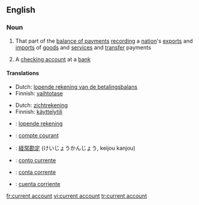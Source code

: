 ==English==
{{wikipedia}}
===Noun===
{{en-noun|sg=[[current]] [[account]]}}

# That part of the [[balance of payments]] [[recording]] a [[nation]]'s [[export]]s and [[import]]s of [[goods]] and [[service]]s and [[transfer]] payments
# {{UK}} A [[checking account]] at a [[bank]]

====Translations====
{{trans-top|part of balance of payments}}
*Dutch: [[lopende rekening van de betalingsbalans]] {{f}}
*Finnish: [[vaihtotase]]
{{trans-mid}}
{{trans-bottom}}

{{trans-top|checking account}}
*Dutch: [[zichtrekening]] {{f}}
*Finnish: [[käyttelytili]]
{{trans-mid}}
{{trans-bottom}}

{{checktrans-top}}
*{{ttbc|Dutch}}: [[lopende rekening]] {{f}}
*{{ttbc|French}}: [[compte courant]]
*{{ttbc|Japanese}}: [[経常勘定]] (けいじょうかんじょう, keijou kanjou)
*{{ttbc|Interlingua}}: [[conto currente]]
*{{ttbc|Portuguese}}: [[conta corrente]]
*{{ttbc|Spanish}}: [[cuenta corriente]] {{f}}
{{checktrans-bottom}}

[[fr:current account]]
[[vi:current account]]
[[tr:current account]]